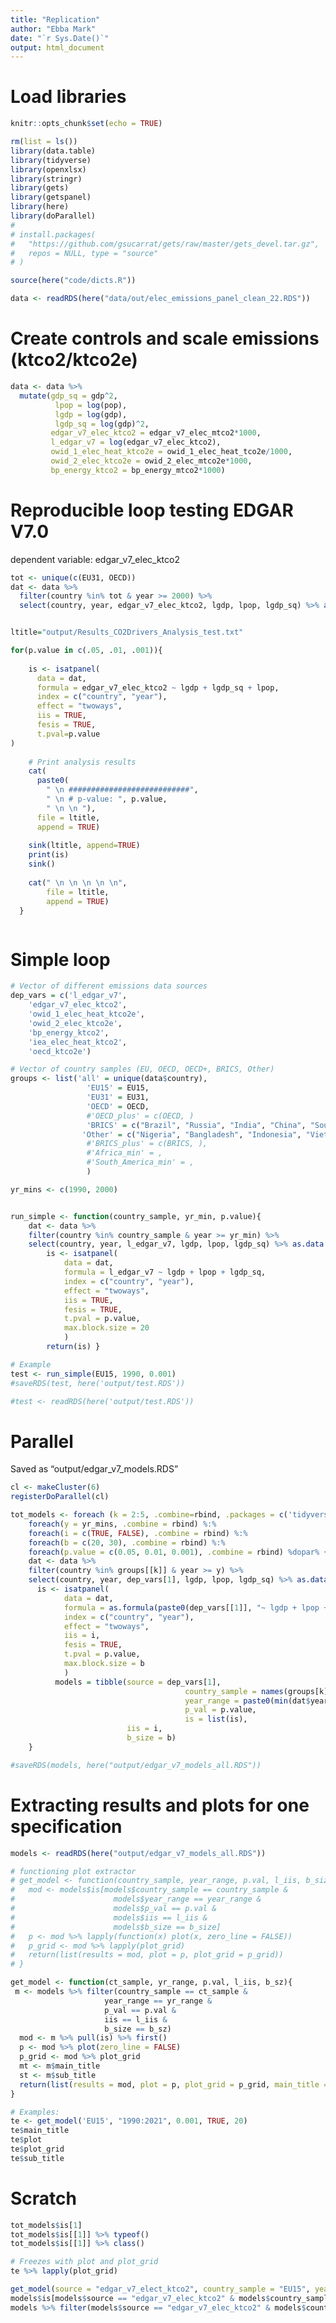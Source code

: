 ```yaml
---
title: "Replication"
author: "Ebba Mark"
date: "`r Sys.Date()`"
output: html_document
---
```


# Load libraries

```r
knitr::opts_chunk$set(echo = TRUE)

rm(list = ls())
library(data.table)
library(tidyverse)
library(openxlsx)
library(stringr)
library(gets)
library(getspanel)
library(here)
library(doParallel)
# 
# install.packages(
#   "https://github.com/gsucarrat/gets/raw/master/gets_devel.tar.gz",
#   repos = NULL, type = "source"
# )

source(here("code/dicts.R"))

data <- readRDS(here("data/out/elec_emissions_panel_clean_22.RDS"))

```

# Create controls and scale emissions (ktco2/ktco2e)

```r

data <- data %>% 
  mutate(gdp_sq = gdp^2,
          lpop = log(pop),
          lgdp = log(gdp),
          lgdp_sq = log(gdp)^2,
         edgar_v7_elec_ktco2 = edgar_v7_elec_mtco2*1000,
         l_edgar_v7 = log(edgar_v7_elec_ktco2),
         owid_1_elec_heat_ktco2e = owid_1_elec_heat_tco2e/1000,
         owid_2_elec_ktco2e = owid_2_elec_mtco2e*1000,
         bp_energy_ktco2 = bp_energy_mtco2*1000)

```

# Reproducible loop testing EDGAR V7.0

dependent variable: edgar_v7_elec_ktco2

```r
tot <- unique(c(EU31, OECD))
dat <- data %>% 
  filter(country %in% tot & year >= 2000) %>%
  select(country, year, edgar_v7_elec_ktco2, lgdp, lpop, lgdp_sq) %>% as.data.frame()


ltitle="output/Results_CO2Drivers_Analysis_test.txt"

for(p.value in c(.05, .01, .001)){
    
    is <- isatpanel(
      data = dat,
      formula = edgar_v7_elec_ktco2 ~ lgdp + lgdp_sq + lpop,
      index = c("country", "year"),
      effect = "twoways",
      iis = TRUE,
      fesis = TRUE,
      t.pval=p.value
)
    
    # Print analysis results
    cat(
      paste0(
        " \n ###########################", 
        " \n # p-value: ", p.value,
        " \n \n "), 
      file = ltitle, 
      append = TRUE)
    
    sink(ltitle, append=TRUE)
    print(is)
    sink()
    
    cat(" \n \n \n \n \n", 
        file = ltitle, 
        append = TRUE)
  }



```

# Simple loop

```r

# Vector of different emissions data sources
dep_vars = c('l_edgar_v7', 
    'edgar_v7_elec_ktco2',
    'owid_1_elec_heat_ktco2e',
    'owid_2_elec_ktco2e',
    'bp_energy_ktco2',
    'iea_elec_heat_ktco2',
    'oecd_ktco2e')

# Vector of country samples (EU, OECD, OECD+, BRICS, Other)
groups <- list('all' = unique(data$country),
                 'EU15' = EU15,
                 'EU31' = EU31,
                 'OECD' = OECD,
                 #'OECD_plus' = c(OECD, )
                 'BRICS' = c("Brazil", "Russia", "India", "China", "South Africa"),
                'Other' = c("Nigeria", "Bangladesh", "Indonesia", "Vietnam", "Thailand", "Egypt", "Saudi Arabia", "United Arab Emirates")
                 #'BRICS_plus' = c(BRICS, ),
                 #'Africa_min' = ,
                 #'South_America_min' = ,
                 )

yr_mins <- c(1990, 2000)


run_simple <- function(country_sample, yr_min, p.value){
    dat <- data %>% 
    filter(country %in% country_sample & year >= yr_min) %>%
    select(country, year, l_edgar_v7, lgdp, lpop, lgdp_sq) %>% as.data.frame()
        is <- isatpanel(
            data = dat,
            formula = l_edgar_v7 ~ lgdp + lpop + lgdp_sq,
            index = c("country", "year"),
            effect = "twoways",
            iis = TRUE,
            fesis = TRUE,
            t.pval = p.value,
            max.block.size = 20
            )
        return(is) }

# Example
test <- run_simple(EU15, 1990, 0.001)
#saveRDS(test, here('output/test.RDS'))

#test <- readRDS(here('output/test.RDS'))

```

# Parallel

Saved as "output/edgar_v7_models.RDS"

```r

cl <- makeCluster(6)
registerDoParallel(cl)

tot_models <- foreach (k = 2:5, .combine=rbind, .packages = c('tidyverse', 'getspanel')) %:%
    foreach(y = yr_mins, .combine = rbind) %:%
    foreach(i = c(TRUE, FALSE), .combine = rbind) %:%
    foreach(b = c(20, 30), .combine = rbind) %:%
    foreach(p.value = c(0.05, 0.01, 0.001), .combine = rbind) %dopar% {
    dat <- data %>% 
    filter(country %in% groups[[k]] & year >= y) %>%
    select(country, year, dep_vars[1], lgdp, lpop, lgdp_sq) %>% as.data.frame()
      is <- isatpanel(
            data = dat,
            formula = as.formula(paste0(dep_vars[[1]], "~ lgdp + lpop + lgdp_sq")),
            index = c("country", "year"),
            effect = "twoways",
            iis = i,
            fesis = TRUE,
            t.pval = p.value,
            max.block.size = b
            )
          models = tibble(source = dep_vars[1], 
                                       country_sample = names(groups[k]), 
                                       year_range = paste0(min(dat$year),":",max(dat$year)), 
                                       p_val = p.value, 
                                       is = list(is),
                          iis = i,
                          b_size = b)
    }

#saveRDS(models, here("output/edgar_v7_models_all.RDS"))

```

# Extracting results and plots for one specification

```r

models <- readRDS(here("output/edgar_v7_models_all.RDS"))

# functioning plot extractor
# get_model <- function(country_sample, year_range, p.val, l_iis, b_size){
#   mod <- models$is[models$country_sample == country_sample & 
#                      models$year_range == year_range & 
#                      models$p_val == p.val & 
#                      models$iis == l_iis & 
#                      models$b_size == b_size]
#   p <- mod %>% lapply(function(x) plot(x, zero_line = FALSE))
#   p_grid <- mod %>% lapply(plot_grid)
#   return(list(results = mod, plot = p, plot_grid = p_grid))
# }

get_model <- function(ct_sample, yr_range, p.val, l_iis, b_sz){
 m <- models %>% filter(country_sample == ct_sample & 
                     year_range == yr_range & 
                     p_val == p.val & 
                     iis == l_iis & 
                     b_size == b_sz)
  mod <- m %>% pull(is) %>% first()
  p <- mod %>% plot(zero_line = FALSE)
  p_grid <- mod %>% plot_grid
  mt <- m$main_title
  st <- m$sub_title
  return(list(results = mod, plot = p, plot_grid = p_grid, main_title = mt, sub_title = st))
}

# Examples:
te <- get_model('EU15', "1990:2021", 0.001, TRUE, 20)
te$main_title
te$plot
te$plot_grid
te$sub_title

```

# Scratch

```r



tot_models$is[1]
tot_models$is[[1]] %>% typeof()
tot_models$is[[1]] %>% class()

# Freezes with plot and plot_grid
te %>% lapply(plot_grid)

get_model(source = "edgar_v7_elect_ktco2", country_sample = "EU15", year_min = 1990, p.val = 0.001)
models$is[models$source == "edgar_v7_elec_ktco2" & models$country_sample == "EU15" & models$year_range == "1990:2021" & models$p_val == 0.001]
models %>% filter(models$source == "edgar_v7_elec_ktco2" & models$country_sample == "EU15" & models$year_range == "1990:2021", p_val== 0.05) %>% View()

```
